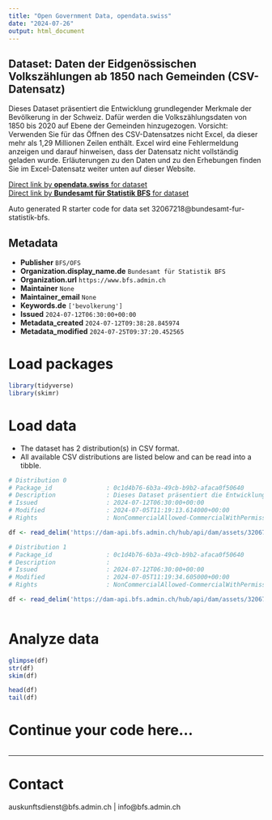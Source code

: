 ```yaml
---
title: "Open Government Data, opendata.swiss"
date: "2024-07-26"
output: html_document
---
```


## Dataset: Daten der Eidgenössischen Volkszählungen ab 1850 nach Gemeinden (CSV-Datensatz)

Dieses Dataset präsentiert die Entwicklung grundlegender Merkmale der Bevölkerung in der Schweiz. Dafür werden die Volkszählungsdaten von 1850 bis 2020 auf Ebene der Gemeinden hinzugezogen. Vorsicht: Verwenden Sie für das Öffnen des CSV-Datensatzes nicht Excel, da dieser mehr als 1,29 Millionen Zeilen enthält. Excel wird eine Fehlermeldung anzeigen und darauf hinweisen, dass der Datensatz nicht vollständig geladen wurde. Erläuterungen zu den Daten und zu den Erhebungen finden Sie im Excel-Datensatz weiter unten auf dieser Website.

[Direct link by **opendata.swiss** for dataset](https://opendata.swiss/de/dataset/daten-der-eidgenossischen-volkszahlungen-ab-1850-nach-gemeinden-csv-datensatz1)<br>
[Direct link by **Bundesamt für Statistik BFS** for dataset](https://www.bfs.admin.ch/asset/de/su-d-01.01-vz1850-ge-01)

Auto generated R starter code for data set 32067218@bundesamt-fur-statistik-bfs.

## Metadata

- **Publisher** `BFS/OFS`
- **Organization.display_name.de** `Bundesamt für Statistik BFS`
- **Organization.url** `https://www.bfs.admin.ch`
- **Maintainer** `None`
- **Maintainer_email** `None`
- **Keywords.de** `['bevolkerung']`
- **Issued** `2024-07-12T06:30:00+00:00`
- **Metadata_created** `2024-07-12T09:38:28.845974`
- **Metadata_modified** `2024-07-25T09:37:20.452565`


# Load packages

```r

library(tidyverse)
library(skimr)

```

# Load data

-   The dataset has 2 distribution(s) in CSV format.
-   All available CSV distributions are listed below and can be read into a tibble.

```r

# Distribution 0
# Package_id               : 0c1d4b76-6b3a-49cb-b9b2-afaca0f50640
# Description              : Dieses Dataset präsentiert die Entwicklung grundlegender Merkmale der Bevölkerung in der Schweiz. Dafür werden die Volkszählungsdaten von 1850 bis 2020 auf Ebene der Gemeinden hinzugezogen. Vorsicht: Verwenden Sie für das Öffnen des CSV-Datensatzes nicht Excel, da dieser mehr als 1,29 Millionen Zeilen enthält. Excel wird eine Fehlermeldung anzeigen und darauf hinweisen, dass der Datensatz nicht vollständig geladen wurde. Erläuterungen zu den Daten und zu den Erhebungen finden Sie im Excel-Datensatz weiter unten auf dieser Website.
# Issued                   : 2024-07-12T06:30:00+00:00
# Modified                 : 2024-07-05T11:19:13.614000+00:00
# Rights                   : NonCommercialAllowed-CommercialWithPermission-ReferenceRequired

df <- read_delim('https://dam-api.bfs.admin.ch/hub/api/dam/assets/32067220/master')

# Distribution 1
# Package_id               : 0c1d4b76-6b3a-49cb-b9b2-afaca0f50640
# Description              : 
# Issued                   : 2024-07-12T06:30:00+00:00
# Modified                 : 2024-07-05T11:19:34.605000+00:00
# Rights                   : NonCommercialAllowed-CommercialWithPermission-ReferenceRequired

df <- read_delim('https://dam-api.bfs.admin.ch/hub/api/dam/assets/32067221/master')



```

# Analyze data

```r

glimpse(df)
str(df)
skim(df)

head(df)
tail(df)

```

# Continue your code here...

```r

```

------------------------------------------------------------------------

# Contact

auskunftsdienst@bfs.admin.ch | info@bfs.admin.ch
